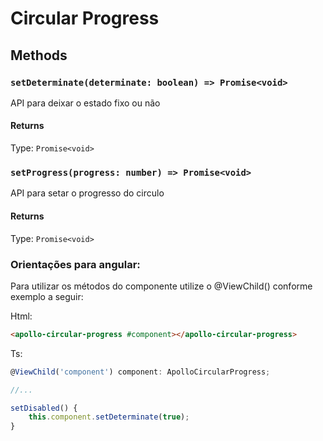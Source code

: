 
# Circular Progress

<Status />

<Story id="components-circular-progress--base" />

<Props id="components-circular-progress--base" />

## Methods

### `setDeterminate(determinate: boolean) => Promise<void>`

API para deixar o estado fixo ou não

#### Returns

Type: `Promise<void>`

### `setProgress(progress: number) => Promise<void>`

API para setar o progresso do circulo

#### Returns

Type: `Promise<void>`

### Orientações para angular:

Para utilizar os métodos do componente utilize o @ViewChild() conforme exemplo a seguir:

Html:

```html
<apollo-circular-progress #component></apollo-circular-progress>
```

Ts:

```javascript
@ViewChild('component') component: ApolloCircularProgress;

//...

setDisabled() {
    this.component.setDeterminate(true);
}
```
